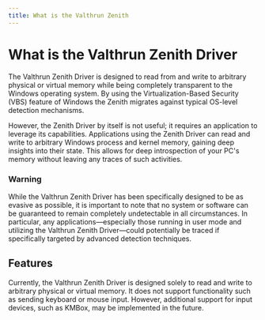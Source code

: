 ```yaml
---
title: What is the Valthrun Zenith
---
```



# What is the Valthrun Zenith Driver

The Valthrun Zenith Driver is designed to read from and write to arbitrary physical or virtual memory while being completely transparent to the Windows operating system. By using the Virtualization-Based Security (VBS) feature of Windows the Zenith migrates against typical OS-level detection mechanisms.

However, the Zenith Driver by itself is not useful; it requires an application to leverage its capabilities. Applications using the Zenith Driver can read and write to arbitrary Windows process and kernel memory, gaining deep insights into their state. This allows for deep introspection of your PC's memory without leaving any traces of such activities.

### Warning

While the Valthrun Zenith Driver has been specifically designed to be as evasive as possible, it is important to note that no system or software can be guaranteed to remain completely undetectable in all circumstances. In particular, any applications—especially those running in user mode and utilizing the Valthrun Zenith Driver—could potentially be traced if specifically targeted by advanced detection techniques.

## Features

Currently, the Valthrun Zenith Driver is designed solely to read and write to arbitrary physical or virtual memory. It does not support functionality such as sending keyboard or mouse input. However, additional support for input devices, such as KMBox, may be implemented in the future.
